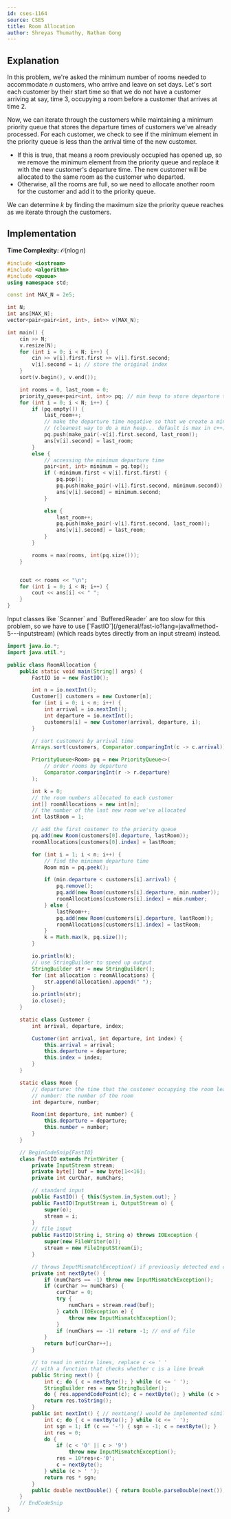 ```yaml
---
id: cses-1164
source: CSES
title: Room Allocation
author: Shreyas Thumathy, Nathan Gong
---
```


## Explanation

In this problem, we're asked the minimum number of rooms needed to accommodate
$n$ customers, who arrive and leave on set days. Let's sort each customer by
their start time so that we do not have a customer arriving at say, time 3,
occupying a room before a customer that arrives at time 2.

Now, we can iterate through the customers while maintaining a minimum priority
queue that stores the departure times of customers we've already processed. For
each customer, we check to see if the minimum element in the priority queue is
less than the arrival time of the new customer.

- If this is true, that means a room previously occupied has opened up, so we
  remove the minimum element from the priority queue and replace it with the new
  customer's departure time. The new customer will be allocated to the same room
  as the customer who departed.
- Otherwise, all the rooms are full, so we need to allocate another room for the
  customer and add it to the priority queue.

We can determine $k$ by finding the maximum size the priority queue reaches as
we iterate through the customers.

## Implementation

**Time Complexity:** $\mathcal{O}(n\log n)$

<LanguageSection>

<CPPSection>

```cpp
#include <iostream>
#include <algorithm>
#include <queue>
using namespace std;

const int MAX_N = 2e5;

int N;
int ans[MAX_N];
vector<pair<pair<int, int>, int>> v(MAX_N);

int main() {
	cin >> N;
	v.resize(N);
	for (int i = 0; i < N; i++) {
		cin >> v[i].first.first >> v[i].first.second;
		v[i].second = i; // store the original index
	}
	sort(v.begin(), v.end());

	int rooms = 0, last_room = 0;
	priority_queue<pair<int, int>> pq; // min heap to store departure times.
	for (int i = 0; i < N; i++) {
		if (pq.empty()) {
			last_room++;
			// make the departure time negative so that we create a min heap
			// (cleanest way to do a min heap... default is max in c++)
			pq.push(make_pair(-v[i].first.second, last_room));
			ans[v[i].second] = last_room;
		}
		else {
			// accessing the minimum departure time
			pair<int, int> minimum = pq.top();
			if (-minimum.first < v[i].first.first) {
				pq.pop();
				pq.push(make_pair(-v[i].first.second, minimum.second));
				ans[v[i].second] = minimum.second;
			}

			else {
				last_room++;
				pq.push(make_pair(-v[i].first.second, last_room));
				ans[v[i].second] = last_room;
			}
		}

		rooms = max(rooms, int(pq.size()));
	}


	cout << rooms << "\n";
	for (int i = 0; i < N; i++) {
		cout << ans[i] << " ";
	}
}
```

</CPPSection>

<JavaSection>

<Warning>
Input classes like `Scanner` and `BufferedReader` are too slow for this problem,
so we have to use [`FastIO`](/general/fast-io?lang=java#method-5---inputstream) (which reads bytes directly from an input stream) instead.
</Warning>

```java
import java.io.*;
import java.util.*;

public class RoomAllocation {
	public static void main(String[] args) {
		FastIO io = new FastIO();

		int n = io.nextInt();
		Customer[] customers = new Customer[n];
		for (int i = 0; i < n; i++) {
			int arrival = io.nextInt();
			int departure = io.nextInt();
			customers[i] = new Customer(arrival, departure, i);
		}

		// sort customers by arrival time
		Arrays.sort(customers, Comparator.comparingInt(c -> c.arrival));

		PriorityQueue<Room> pq = new PriorityQueue<>(
			// order rooms by departure
			Comparator.comparingInt(r -> r.departure)
		);

		int k = 0;
		// the room numbers allocated to each customer
		int[] roomAllocations = new int[n];
		// the number of the last new room we've allocated
		int lastRoom = 1;

		// add the first customer to the priority queue
		pq.add(new Room(customers[0].departure, lastRoom));
		roomAllocations[customers[0].index] = lastRoom;

		for (int i = 1; i < n; i++) {
			// find the minimum departure time
			Room min = pq.peek();

			if (min.departure < customers[i].arrival) {
				pq.remove();
				pq.add(new Room(customers[i].departure, min.number));
				roomAllocations[customers[i].index] = min.number;
			} else {
				lastRoom++;
				pq.add(new Room(customers[i].departure, lastRoom));
				roomAllocations[customers[i].index] = lastRoom;
			}
			k = Math.max(k, pq.size());
		}

		io.println(k);
		// use StringBuilder to speed up output
		StringBuilder str = new StringBuilder();
		for (int allocation : roomAllocations) {
			str.append(allocation).append(" ");
		}
		io.println(str);
		io.close();
	}

	static class Customer {
		int arrival, departure, index;

		Customer(int arrival, int departure, int index) {
			this.arrival = arrival;
			this.departure = departure;
			this.index = index;
		}
	}

	static class Room {
		// departure: the time that the customer occupying the room leaves
		// number: the number of the room
		int departure, number;

		Room(int departure, int number) {
			this.departure = departure;
			this.number = number;
		}
	}

	// BeginCodeSnip{FastIO}
	class FastIO extends PrintWriter {
		private InputStream stream;
		private byte[] buf = new byte[1<<16];
		private int curChar, numChars;

		// standard input
		public FastIO() { this(System.in,System.out); }
		public FastIO(InputStream i, OutputStream o) {
			super(o);
			stream = i;
		}
		// file input
		public FastIO(String i, String o) throws IOException {
			super(new FileWriter(o));
			stream = new FileInputStream(i);
		}

		// throws InputMismatchException() if previously detected end of file
		private int nextByte() {
			if (numChars == -1) throw new InputMismatchException();
			if (curChar >= numChars) {
				curChar = 0;
				try {
					numChars = stream.read(buf);
				} catch (IOException e) {
					throw new InputMismatchException();
				}
				if (numChars == -1) return -1; // end of file
			}
			return buf[curChar++];
		}

		// to read in entire lines, replace c <= ' '
		// with a function that checks whether c is a line break
		public String next() {
			int c; do { c = nextByte(); } while (c <= ' ');
			StringBuilder res = new StringBuilder();
			do { res.appendCodePoint(c); c = nextByte(); } while (c > ' ');
			return res.toString();
		}
		public int nextInt() { // nextLong() would be implemented similarly
			int c; do { c = nextByte(); } while (c <= ' ');
			int sgn = 1; if (c == '-') { sgn = -1; c = nextByte(); }
			int res = 0;
			do {
				if (c < '0' || c > '9')
					throw new InputMismatchException();
				res = 10*res+c-'0';
				c = nextByte();
			} while (c > ' ');
			return res * sgn;
		}
		public double nextDouble() { return Double.parseDouble(next()); }
	}
	// EndCodeSnip
}
```

</JavaSection>

</LanguageSection>
